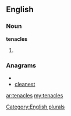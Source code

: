 ==English==

===Noun===
'''tenacles'''

# {{plural of|[[tenacle]]}}

===Anagrams===
* {{alphagram|aceelnst}}
* [[cleanest#English|cleanest]]

[[Category:English plurals]]

[[ar:tenacles]]
[[my:tenacles]]